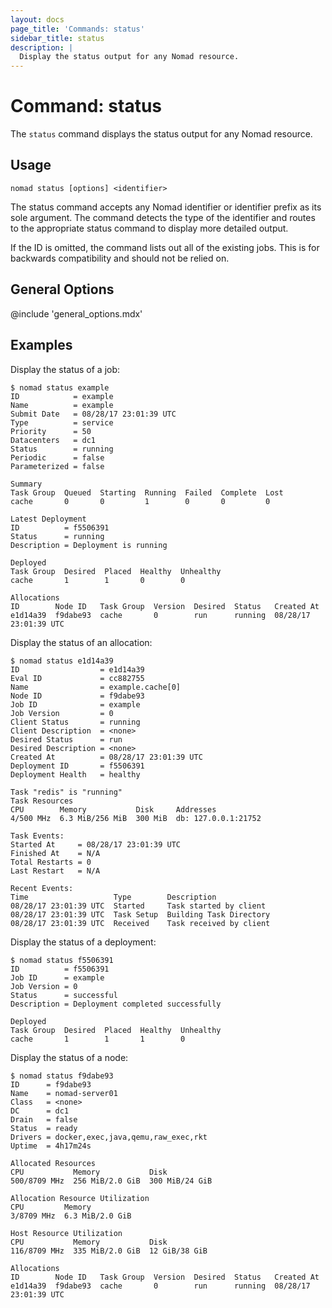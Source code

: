 ```yaml
---
layout: docs
page_title: 'Commands: status'
sidebar_title: status
description: |
  Display the status output for any Nomad resource.
---
```


# Command: status

The `status` command displays the status output for any Nomad resource.

## Usage

```plaintext
nomad status [options] <identifier>
```

The status command accepts any Nomad identifier or identifier prefix as its sole
argument. The command detects the type of the identifier and routes to the
appropriate status command to display more detailed output.

If the ID is omitted, the command lists out all of the existing jobs. This is
for backwards compatibility and should not be relied on.

## General Options

@include 'general_options.mdx'

## Examples

Display the status of a job:

```shell-session
$ nomad status example
ID            = example
Name          = example
Submit Date   = 08/28/17 23:01:39 UTC
Type          = service
Priority      = 50
Datacenters   = dc1
Status        = running
Periodic      = false
Parameterized = false

Summary
Task Group  Queued  Starting  Running  Failed  Complete  Lost
cache       0       0         1        0       0         0

Latest Deployment
ID          = f5506391
Status      = running
Description = Deployment is running

Deployed
Task Group  Desired  Placed  Healthy  Unhealthy
cache       1        1       0        0

Allocations
ID        Node ID   Task Group  Version  Desired  Status   Created At
e1d14a39  f9dabe93  cache       0        run      running  08/28/17 23:01:39 UTC
```

Display the status of an allocation:

```shell-session
$ nomad status e1d14a39
ID                  = e1d14a39
Eval ID             = cc882755
Name                = example.cache[0]
Node ID             = f9dabe93
Job ID              = example
Job Version         = 0
Client Status       = running
Client Description  = <none>
Desired Status      = run
Desired Description = <none>
Created At          = 08/28/17 23:01:39 UTC
Deployment ID       = f5506391
Deployment Health   = healthy

Task "redis" is "running"
Task Resources
CPU        Memory           Disk     Addresses
4/500 MHz  6.3 MiB/256 MiB  300 MiB  db: 127.0.0.1:21752

Task Events:
Started At     = 08/28/17 23:01:39 UTC
Finished At    = N/A
Total Restarts = 0
Last Restart   = N/A

Recent Events:
Time                   Type        Description
08/28/17 23:01:39 UTC  Started     Task started by client
08/28/17 23:01:39 UTC  Task Setup  Building Task Directory
08/28/17 23:01:39 UTC  Received    Task received by client
```

Display the status of a deployment:

```shell-session
$ nomad status f5506391
ID          = f5506391
Job ID      = example
Job Version = 0
Status      = successful
Description = Deployment completed successfully

Deployed
Task Group  Desired  Placed  Healthy  Unhealthy
cache       1        1       1        0
```

Display the status of a node:

```shell-session
$ nomad status f9dabe93
ID      = f9dabe93
Name    = nomad-server01
Class   = <none>
DC      = dc1
Drain   = false
Status  = ready
Drivers = docker,exec,java,qemu,raw_exec,rkt
Uptime  = 4h17m24s

Allocated Resources
CPU           Memory           Disk
500/8709 MHz  256 MiB/2.0 GiB  300 MiB/24 GiB

Allocation Resource Utilization
CPU         Memory
3/8709 MHz  6.3 MiB/2.0 GiB

Host Resource Utilization
CPU           Memory           Disk
116/8709 MHz  335 MiB/2.0 GiB  12 GiB/38 GiB

Allocations
ID        Node ID   Task Group  Version  Desired  Status   Created At
e1d14a39  f9dabe93  cache       0        run      running  08/28/17 23:01:39 UTC
```
